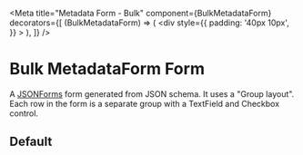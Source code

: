 
<Meta
  title="Metadata Form - Bulk"
  component={BulkMetadataForm}
  decorators={[
    (BulkMetadataForm) => (
      <div
        style={{
          padding: '40px 10px',
        }}
      >
        <BulkMetadataForm />
      </div>
    ),
  ]}
/>

# Bulk MetadataForm Form

A [JSONForms](https://jsonforms.io/) form generated from JSON schema. It uses a "Group layout". Each row in the form
is a separate group with a TextField and Checkbox control.

## Default

<Canvas>
	<Story name="Default">
		<BulkMetadataForm />
	</Story>
</Canvas>
